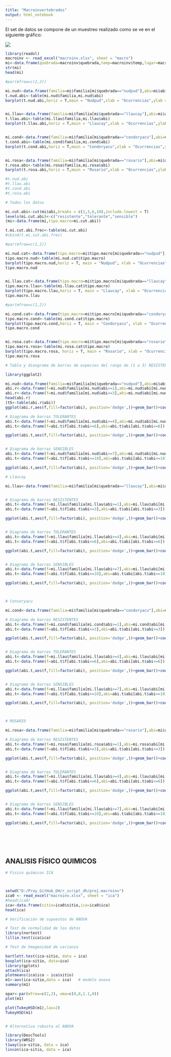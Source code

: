 ```yaml
---
title: "Macroinvertebrados"
output: html_notebook
---
```


El set de datos se compone de un muestreo realizado como se ve en el siguiente gráfico:

![](im.jpg)


```r
library(readxl)
macroinv <- read_excel("macroinv.xlsx", sheet = "macro")
mi<-data.frame(quebrada=macroinv$quebrada,temp=macroinv$temp,lugar=macroinv$lugar,fecha=macroinv$fecha,orden=macroinv$orden,familia=macroinv$familia,conteo=macroinv$conteo,abi=macroinv$abi,bmw=macroinv$bmw,stringsAsFactors = T)
str(mi)
head(mi)

```

```r

#par(mfrow=c(2,2))

mi.nud<-data.frame(familia=mi$familia[mi$quebrada=="nudpud"],abi=mi$abi[mi$quebrada=="nudpud"])
t.nud.abi<-table(mi.nud$familia,mi.nud$abi)
barplot(t.nud.abi,horiz = T,main = "Nudpud",xlab = "Ocurrencias",ylab = "Indice ABI",cex.lab=0.9,xlim=c(0, 120),las=1,col=rainbow(length(t.nud.abi)))


mi.llau<-data.frame(familia=mi$familia[mi$quebrada=="llaucay"],abi=mi$abi[mi$quebrada=="llaucay"])
t.llau.abi<-table(mi.llau$familia,mi.llau$abi)
barplot(t.llau.abi,horiz = T,main = "Llaucay",xlab = "Ocurrencias",ylab = "Indice ABI",xlim=c(0, 65),las=1,col=rainbow(length(t.llau.abi)))


mi.cond<-data.frame(familia=mi$familia[mi$quebrada=="condoryacu"],abi=mi$abi[mi$quebrada=="condoryacu"])
t.cond.abi<-table(mi.cond$familia,mi.cond$abi)
barplot(t.cond.abi,horiz = T,main = "Condoryacu",xlab = "Ocurrencias",ylab = "Indice ABI",xlim=c(0, 65),las=1,col=rainbow(length(t.cond.abi)))


mi.rosa<-data.frame(familia=mi$familia[mi$quebrada=="rosario"],abi=mi$abi[mi$quebrada=="rosario"])
t.rosa.abi<-table(mi.rosa$familia,mi.rosa$abi)
barplot(t.rosa.abi,horiz = T,main = "Rosario",xlab = "Ocurrencias",ylab = "Indice ABI",xlim=c(0, 65),las=1,col=rainbow(length(t.rosa.abi)))


```

```r

#t.nud.abi
#t.llau.abi
#t.cond.abi
#t.rosa.abi

```





```r

# Todos los datos

mi.cut.abi<-cut(mi$abi,breaks = c(1,3,6,10),include.lowest = T)
levels(mi.cut.abi)<-c("resistente","tolerante","sensible")
(mi<-data.frame(mi,tipo.macro=mi.cut.abi))

t.mi.cut.abi.frec<-table(mi.cut.abi)
#cbind(t.mi.cut.abi.frec)

#par(mfrow=c(1,2))

mi.nud.cat<-data.frame(tipo.macro=mi$tipo.macro[mi$quebrada=="nudpud"],abi=mi$abi[mi$quebrada=="nudpud"])
tipo.macro.nud<-table(mi.nud.cat$tipo.macro)
barplot(tipo.macro.nud,horiz = T, main = "Nudpud", xlab = "Ocurrencias",ylab = "Calidad de macros",col = rainbow(length(tipo.macro.nud)))
tipo.macro.nud


mi.llau.cat<-data.frame(tipo.macro=mi$tipo.macro[mi$quebrada=="llaucay"],abi=mi$abi[mi$quebrada=="llaucay"])
tipo.macro.llau<-table(mi.llau.cat$tipo.macro)
barplot(tipo.macro.llau,horiz = T, main = "Llaucay", xlab = "Ocurrencias",ylab = "Calidad de macros",col = rainbow(length(tipo.macro.llau)))
tipo.macro.llau

#par(mfrow=c(1,2))

mi.cond.cat<-data.frame(tipo.macro=mi$tipo.macro[mi$quebrada=="condoryacu"],abi=mi$abi[mi$quebrada=="condoryacu"])
tipo.macro.cond<-table(mi.cond.cat$tipo.macro)
barplot(tipo.macro.cond,horiz = T, main = "Condoryacu", xlab = "Ocurrencias",ylab = "Calidad de macros",col = rainbow(length(tipo.macro.cond)))
tipo.macro.cond


mi.rosa.cat<-data.frame(tipo.macro=mi$tipo.macro[mi$quebrada=="rosario"],abi=mi$abi[mi$quebrada=="rosario"])
tipo.macro.rosa<-table(mi.rosa.cat$tipo.macro)
barplot(tipo.macro.rosa, horiz = T, main = "Rosario", xlab = "Ocurrencias",ylab = "Calidad de macros",col = rainbow(length(tipo.macro.rosa)))
tipo.macro.rosa

```


```r

# Tabla y diangrama de barras de especies del rango de (1 a 3) RESISTENTES  de nudpud

library(ggplot2)

mi.nud<-data.frame(familia=mi$familia[mi$quebrada=="nudpud"],abi=mi$abi[mi$quebrada=="nudpud"])
abi.r<-data.frame(f=mi.nud$familia[mi.nud$abi>=1],abi=mi.nud$abi[mi.nud$abi>=1])
abi.r<-data.frame(f=mi.nud$familia[mi.nud$abi<=3],abi=mi.nud$abi[mi.nud$abi<=3])
head(abi.r)
(t5<-table(abi.r$abi))
ggplot(abi.r,aes(f,fill=factor(abi), position='dodge',))+geom_bar()+coord_flip()+geom_text(y=0.7, stat="count", aes(label=paste(..count.., "obs.")))+ggtitle("Nudpud",subtitle = "Familias resitentes")+xlab("") + ylab("")+theme(plot.title = element_text(hjust = 0))+theme(legend.position="right")+ guides(fill=guide_legend(title="Valores ABI"))

# Diagrama de barras TOLERANTES
abi.t<-data.frame(f=mi.nud$familia[mi.nud$abi>=4],abi=mi.nud$abi[mi.nud$abi>=4])  # filtro >4
abi.t<-data.frame(f=abi.t$f[abi.t$abi<=6],abi=abi.t$abi[abi.t$abi<=6]) # filtro <6

ggplot(abi.t,aes(f,fill=factor(abi), position='dodge',))+geom_bar()+coord_flip()+geom_text(y=1, stat="count", aes(label=paste(..count.., "obs.")))+ggtitle("Nudpud",subtitle = "Familias tolerantes")+xlab("") + ylab("")+theme(plot.title = element_text(hjust = 0))+theme(legend.position="right")+ guides(fill=guide_legend(title="Valores ABI"))


# Diagrama de barras SENSIBLES
abi.t<-data.frame(f=mi.nud$familia[mi.nud$abi>=7],abi=mi.nud$abi[mi.nud$abi>=7])  # filtro >7
abi.t<-data.frame(f=abi.t$f[abi.t$abi<=10],abi=abi.t$abi[abi.t$abi<=10]) # filtro <10

ggplot(abi.t,aes(f,fill=factor(abi), position='dodge',))+geom_bar()+coord_flip()+geom_text(y=1, stat="count", aes(label=paste(..count.., "obs.")))+ggtitle("Nudpud",subtitle = "Familias sensibles")+xlab("") + ylab("")+theme(plot.title = element_text(hjust = 0))+theme(legend.position="right")+ guides(fill=guide_legend(title="Valores ABI"))


```


```r

# Llaucay

mi.llau<-data.frame(familia=mi$familia[mi$quebrada=="llaucay"],abi=mi$abi[mi$quebrada=="llaucay"])


# Diagrama de barras RESISTENTES
abi.t<-data.frame(f=mi.llau$familia[mi.llau$abi>=1],abi=mi.llau$abi[mi.llau$abi>=1])  # filtro >1
abi.t<-data.frame(f=abi.t$f[abi.t$abi<=3],abi=abi.t$abi[abi.t$abi<=3]) # filtro <3

ggplot(abi.t,aes(f,fill=factor(abi), position='dodge',))+geom_bar()+coord_flip()+geom_text(y=1, stat="count", aes(label=paste(..count.., "obs.")))+ggtitle("Llaucay",subtitle = "Familias resistentes")+xlab("") + ylab("")+theme(plot.title = element_text(hjust = 0))+theme(legend.position="right")+ guides(fill=guide_legend(title="Valores ABI"))


# Diagrama de barras TOLERANTES
abi.t<-data.frame(f=mi.llau$familia[mi.llau$abi>=4],abi=mi.llau$abi[mi.llau$abi>=4])  # filtro >4
abi.t<-data.frame(f=abi.t$f[abi.t$abi<=6],abi=abi.t$abi[abi.t$abi<=6]) # filtro <6

ggplot(abi.t,aes(f,fill=factor(abi), position='dodge',))+geom_bar()+coord_flip()+geom_text(y=1, stat="count", aes(label=paste(..count.., "obs.")))+ggtitle("Llaucay",subtitle = "Familias tolerantes")+xlab("") + ylab("")+theme(plot.title = element_text(hjust = 0))+theme(legend.position="right")+ guides(fill=guide_legend(title="Valores ABI"))


# Diagrama de barras SENSIBLES
abi.t<-data.frame(f=mi.llau$familia[mi.llau$abi>=7],abi=mi.llau$abi[mi.llau$abi>=7])  # filtro >7
abi.t<-data.frame(f=abi.t$f[abi.t$abi<=10],abi=abi.t$abi[abi.t$abi<=10]) # filtro <10

ggplot(abi.t,aes(f,fill=factor(abi), position='dodge',))+geom_bar()+coord_flip()+geom_text(y=1, stat="count", aes(label=paste(..count.., "obs.")))+ggtitle("Llaucay",subtitle = "Familias sensibles")+xlab("") + ylab("")+theme(plot.title = element_text(hjust = 0))+theme(legend.position="right")+ guides(fill=guide_legend(title="Valores ABI"))




```


```r

# Consoryacu

mi.cond<-data.frame(familia=mi$familia[mi$quebrada=="condoryacu"],abi=mi$abi[mi$quebrada=="condoryacu"])

# Diagrama de barras RESISTENTES
abi.t<-data.frame(f=mi.cond$familia[mi.cond$abi>=1],abi=mi.cond$abi[mi.cond$abi>=1])  # filtro >1
abi.t<-data.frame(f=abi.t$f[abi.t$abi<=3],abi=abi.t$abi[abi.t$abi<=3]) # filtro <3

ggplot(abi.t,aes(f,fill=factor(abi), position='dodge',))+geom_bar()+coord_flip()+geom_text(y=1, stat="count", aes(label=paste(..count.., "obs.")))+ggtitle("Condoryacu",subtitle = "Familias resistentes")+xlab("") + ylab("")+theme(plot.title = element_text(hjust = 0))+theme(legend.position="right")+ guides(fill=guide_legend(title="Valores ABI"))


# Diagrama de barras TOLERANTES
abi.t<-data.frame(f=mi.llau$familia[mi.llau$abi>=4],abi=mi.llau$abi[mi.llau$abi>=4])  # filtro >4
abi.t<-data.frame(f=abi.t$f[abi.t$abi<=6],abi=abi.t$abi[abi.t$abi<=6]) # filtro <6

ggplot(abi.t,aes(f,fill=factor(abi), position='dodge',))+geom_bar()+coord_flip()+geom_text(y=1, stat="count", aes(label=paste(..count.., "obs.")))+ggtitle("Condoryacu",subtitle = "Familias tolerantes")+xlab("") + ylab("")+theme(plot.title = element_text(hjust = 0))+theme(legend.position="right")+ guides(fill=guide_legend(title="Valores ABI"))


# Diagrama de barras SENSIBLES
abi.t<-data.frame(f=mi.llau$familia[mi.llau$abi>=7],abi=mi.llau$abi[mi.llau$abi>=7])  # filtro >7
abi.t<-data.frame(f=abi.t$f[abi.t$abi<=10],abi=abi.t$abi[abi.t$abi<=10]) # filtro <10

ggplot(abi.t,aes(f,fill=factor(abi), position='dodge',))+geom_bar()+coord_flip()+geom_text(y=1, stat="count", aes(label=paste(..count.., "obs.")))+ggtitle("Condoryacu",subtitle = "Familias sensibles")+xlab("") + ylab("")+theme(plot.title = element_text(hjust = 0))+theme(legend.position="right")+ guides(fill=guide_legend(title="Valores ABI"))




```





```r

# ROSARIO

mi.rosa<-data.frame(familia=mi$familia[mi$quebrada=="rosario"],abi=mi$abi[mi$quebrada=="rosario"])

# Diagrama de barras RESISTENTES
abi.t<-data.frame(f=mi.rosa$familia[mi.rosa$abi>=1],abi=mi.rosa$abi[mi.rosa$abi>=1])  # filtro >1
abi.t<-data.frame(f=abi.t$f[abi.t$abi<=3],abi=abi.t$abi[abi.t$abi<=3]) # filtro <3

ggplot(abi.t,aes(f,fill=factor(abi), position='dodge',))+geom_bar()+coord_flip()+geom_text(y=1, stat="count", aes(label=paste(..count.., "obs.")))+ggtitle("Rosario",subtitle = "Familias resistentes")+xlab("") + ylab("")+theme(plot.title = element_text(hjust = 0))+theme(legend.position="right")+ guides(fill=guide_legend(title="Valores ABI"))


# Diagrama de barras TOLERANTES
abi.t<-data.frame(f=mi.llau$familia[mi.llau$abi>=4],abi=mi.llau$abi[mi.llau$abi>=4])  # filtro >4
abi.t<-data.frame(f=abi.t$f[abi.t$abi<=6],abi=abi.t$abi[abi.t$abi<=6]) # filtro <6

ggplot(abi.t,aes(f,fill=factor(abi), position='dodge',))+geom_bar()+coord_flip()+geom_text(y=1, stat="count", aes(label=paste(..count.., "obs.")))+ggtitle("Rosario",subtitle = "Familias tolerantes")+xlab("") + ylab("")+theme(plot.title = element_text(hjust = 0))+theme(legend.position="right")+ guides(fill=guide_legend(title="Valores ABI"))


# Diagrama de barras SENSIBLES
abi.t<-data.frame(f=mi.llau$familia[mi.llau$abi>=7],abi=mi.llau$abi[mi.llau$abi>=7])  # filtro >7
abi.t<-data.frame(f=abi.t$f[abi.t$abi<=10],abi=abi.t$abi[abi.t$abi<=10]) # filtro <10

ggplot(abi.t,aes(f,fill=factor(abi), position='dodge',))+geom_bar()+coord_flip()+geom_text(y=1, stat="count", aes(label=paste(..count.., "obs.")))+ggtitle("Rosario",subtitle = "Familias sensibles")+xlab("") + ylab("")+theme(plot.title = element_text(hjust = 0))+theme(legend.position="right")+ guides(fill=guide_legend(title="Valores ABI"))







```

## ANALISIS FÍSICO QUIMICOS



```r

# Fisico químicos ICA



setwd("D:/Proy_GitHub_DH/r_script_dh/proj.macroinv")
ica0 <- read_excel("macroinv.xlsx", sheet = "ica")
#head(ica0)
ica<-data.frame(sitio=ica0$sitio,ica=ica0$ica)
head(ica)

# Verificación de supuestos de ANOVA

# Test de normalidad de los datos
library(nortest)
lillie.test(ica$ica)

# Test de hmogenidad de varianza

bartlett.test(ica~sitio, data = ica)
boxplot(ica~sitio, data=ica)
library(gplots)
attach(ica)
plotmeans(ica$ica ~ ica$sitio)
m1<-aov(ica~sitio,data = ica)   # modelo anova
summary(m1)

opar<-par(mfrow=c(2,2), oma=c(0,0,1.1,0))
plot(m1)

plot(TukeyHSD(m1),las=2)
TukeyHSD(m1)



```

```r

# Alternativa robusta al ANOVA

library(DescTools)
library(WRS2)
t1way(ica~sitio, data = ica)
lincon(ica~sitio, data = ica)



```















